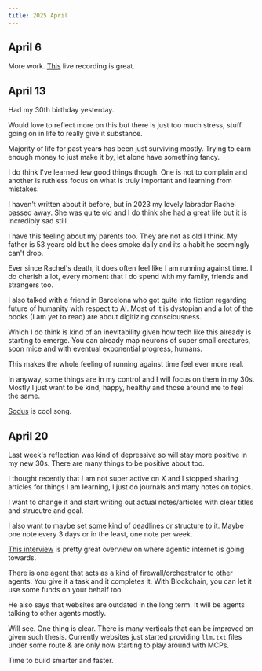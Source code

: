 ```yaml
---
title: 2025 April
---
```


## April 6

More work. [This](https://www.youtube.com/watch?v=opocWzPqo0g) live recording is great.

## April 13

Had my 30th birthday yesterday.

Would love to reflect more on this but there is just too much stress, stuff going on in life to really give it substance.

Majority of life for past year**s** has been just surviving mostly. Trying to earn enough money to just make it by, let alone have something fancy.

I do think I've learned few good things though. One is not to complain and another is ruthless focus on what is truly important and learning from mistakes.

I haven't written about it before, but in 2023 my lovely labrador Rachel passed away. She was quite old and I do think she had a great life but it is incredibly sad still.

I have this feeling about my parents too. They are not as old I think. My father is 53 years old but he does smoke daily and its a habit he seemingly can't drop.

Ever since Rachel's death, it does often feel like I am running against time. I do cherish a lot, every moment that I do spend with my family, friends and strangers too.

I also talked with a friend in Barcelona who got quite into fiction regarding future of humanity with respect to AI. Most of it is dystopian and a lot of the books (I am yet to read) are about digitizing consciousness.

Which I do think is kind of an inevitability given how tech like this already is starting to emerge. You can already map neurons of super small creatures, soon mice and with eventual exponential progress, humans.

This makes the whole feeling of running against time feel ever more real.

In anyway, some things are in my control and I will focus on them in my 30s. Mostly I just want to be kind, happy, healthy and those around me to feel the same.

[Sodus](https://open.spotify.com/track/1cyRoWGazsa8Vr5qlDfvPP) is cool song.

## April 20

Last week's reflection was kind of depressive so will stay more positive in my new 30s. There are many things to be positive about too.

I thought recently that I am not super active on X and I stopped sharing articles for things I am learning, I just do journals and many notes on topics.

I want to change it and start writing out actual notes/articles with clear titles and strucutre and goal.

I also want to maybe set some kind of deadlines or structure to it. Maybe one note every 3 days or in the least, one note per week.

[This interview](https://x.com/a16zcrypto/status/1913313573000061299) is pretty great overview on where agentic internet is going towards.

There is one agent that acts as a kind of firewall/orchestrator to other agents. You give it a task and it completes it. With Blockchain, you can let it use some funds on your behalf too.

He also says that websites are outdated in the long term. It will be agents talking to other agents mostly.

Will see. One thing is clear. There is many verticals that can be improved on given such thesis. Currently websites just started providing `llm.txt` files under some route & are only now starting to play around with MCPs.

Time to build smarter and faster.
